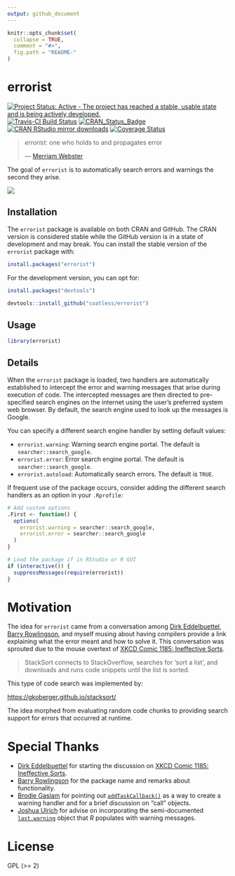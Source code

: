 ```yaml
---
output: github_document
---
```


<!-- README.md is generated from README.Rmd. Please edit that file -->

```r
knitr::opts_chunk$set(
  collapse = TRUE,
  comment = "#>",
  fig.path = "README-"
)
```

# errorist

[![Project Status: Active - The project has reached a stable, usable state and is being actively developed.](http://www.repostatus.org/badges/latest/active.svg)](http://www.repostatus.org/#active)
[![Travis-CI Build Status](https://travis-ci.org/coatless/errorist.svg?branch=master)](https://travis-ci.org/coatless/errorist)
[![CRAN\_Status\_Badge](http://www.r-pkg.org/badges/version/errorist)](https://cran.r-project.org/package=errorist)
[![CRAN RStudio mirror downloads](http://cranlogs.r-pkg.org/badges/errorist)](http://www.r-pkg.org/pkg/errorist)
[![Coverage Status](https://img.shields.io/codecov/c/github/coatless/errorist/master.svg)](https://codecov.io/github/coatless/errorist?branch=master)


>
> _errorist_: one who holds to and propagates error
>
> --- [Merriam Webster](https://www.merriam-webster.com/dictionary/errorist)

The goal of `errorist` is to automatically search errors and warnings the
second they arise. 

![](https://media.giphy.com/media/l1IBjB9qJ2jOnntOU/giphy.gif)

## Installation

The `errorist` package is available on both CRAN and GitHub. The CRAN
version is considered stable while the GitHub version is in a state of
development and may break. You can install the stable version of the
`errorist` package with:

```r
install.packages("errorist")
```

For the development version, you can opt for:

```r
install.packages("devtools")

devtools::install_github("coatless/errorist")
```

## Usage

```r
library(errorist)
```

## Details

When the `errorist` package is loaded, two handlers are automatically
established to intercept the error and warning messages that arise during
execution of code. The intercepted messages are then directed to pre-specified
search engines on the internet using the user's preferred system web browser. 
By default, the search engine used to look up the messages is Google. 

You can specify a different search engine handler by setting default values:

- `errorist.warning`: Warning search engine portal. The default is `searcher::search_google`.
- `errorist.error`: Error search engine portal. The default is `searcher::search_google`.
- `errorist.autoload`: Automatically search errors. The default is `TRUE`.

If frequent use of the package occurs, consider adding the different search
handlers as an option in your `.Rprofile`:

```r
# Add custom options
.First <- function() {
  options(
    errorist.warning = searcher::search_google,
    errorist.error = searcher::search_google
  )
}

# Load the package if in RStudio or R GUI
if (interactive()) {
  suppressMessages(require(errorist))
}
```

# Motivation

The idea for `errorist` came from a conversation among 
[Dirk Eddelbuettel](http://dirk.eddelbuettel.com), 
[Barry Rowlingson](http://barry.rowlingson.com), and myself musing about
having compilers provide a link explaining what the error meant and how to
solve it. This conversation was sprouted due to the mouse overtext of
[XKCD Comic 1185: Ineffective Sorts](https://xkcd.com/1185/).

> StackSort connects to StackOverflow, searches for 'sort a list', and downloads
> and runs code snippets until the list is sorted.

This type of code search was implemented by:

<https://gkoberger.github.io/stacksort/>

The idea morphed from evaluating random code chunks to providing search support
for errors that occurred at runtime. 

# Special Thanks

- [Dirk Eddelbuettel](http://dirk.eddelbuettel.com) for starting the discussion
  on [XKCD Comic 1185: Ineffective Sorts](https://xkcd.com/1185/).
- [Barry Rowlingson](http://barry.rowlingson.com) for the package name and
  remarks about functionality.
- [Brodie Gaslam](http://www.brodieg.com/) for pointing out 
  [`addTaskCallback()`](https://stat.ethz.ch/R-manual/R-devel/library/base/html/taskCallback.html)
  as a way to create a warning handler and for a brief discussion on "call"
  objects.
- [Joshua Ulrich](http://www.joshuaulrich.com/) for advise on incorporating
  the semi-documented [`last.warning`](https://stat.ethz.ch/R-manual/R-devel/library/base/html/warning.html)
  object that _R_ populates with warning messages.
  
# License

GPL (>= 2)

